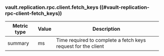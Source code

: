 ### vault.replication.rpc.client.fetch_keys ((#vault-replication-rpc-client-fetch_keys))

Metric type | Value | Description
----------- | ----- | -----------
summary     | ms    | Time required to complete a fetch keys request for the client